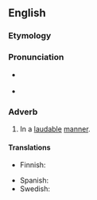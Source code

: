 ==English==

===Etymology===
{{suffix|en|laudable|ly}}

===Pronunciation===
* {{a|UK}} {{IPA|en|/ˈlɔː.dɪb.li/}}
* {{rhymes|en|ɔːdɪbli}}

===Adverb===
{{en-adv}}

# In a [[laudable]] [[manner]].

====Translations====
{{trans-top|in a laudable manner}}
* Finnish: {{t+|fi|kiitettävästi}}
{{trans-mid}}
* Spanish: {{t|es|loablemente}}
* Swedish: {{t+|sv|lovvärt}}
{{trans-bottom}}